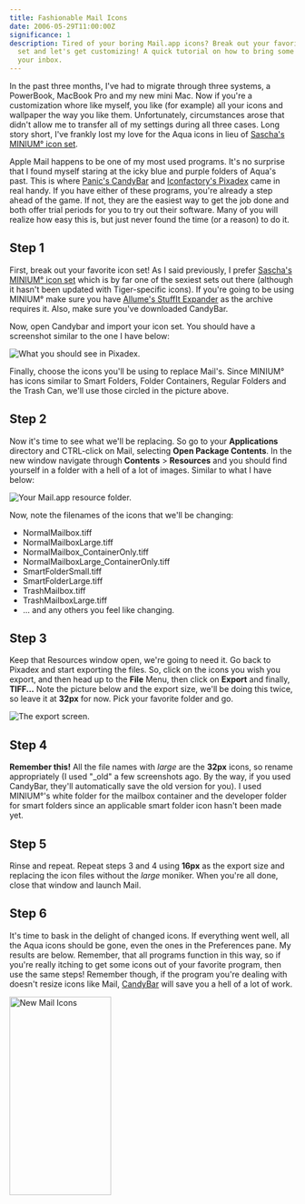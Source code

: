 ```yaml
---
title: Fashionable Mail Icons
date: 2006-05-29T11:00:00Z
significance: 1
description: Tired of your boring Mail.app icons? Break out your favorite icon
  set and let's get customizing! A quick tutorial on how to bring some style to
  your inbox.
---
```


In the past three months, I've had to migrate through three systems, a PowerBook, MacBook Pro and my new mini Mac. Now if you're a customization whore like myself, you like (for example) all your icons and wallpaper the way you like them. Unfortunately, circumstances arose that didn't allow me to transfer all of my settings during all three cases. Long story short, I've frankly lost my love for the Aqua icons in lieu of [Sascha's][1] [MINIUM&deg; icon set][2].

Apple Mail happens to be one of my most used programs. It's no surprise that I found myself staring at the icky blue and purple folders of Aqua's past. This is where [Panic's CandyBar][3] and [Iconfactory's Pixadex][4] came in real handy. If you have either of these programs, you're already a step ahead of the game. If not, they are the easiest way to get the job done and both offer trial periods for you to try out their software. Many of you will realize how easy this is, but just never found the time (or a reason) to do it.

## Step 1

First, break out your favorite icon set! As I said previously, I prefer [Sascha's][1] [MINIUM&deg; icon set][2] which is by far one of the sexiest sets out there (although it hasn't been updated with Tiger-specific icons). If you're going to be using MINIUM&deg; make sure you have [Allume's StuffIt Expander][5] as the archive requires it. Also, make sure you've downloaded CandyBar.

Now, open Candybar and import your icon set. You should have a screenshot similar to the one I have below:

<img src="http://avalonstar.com/tutorials/mailicons/1.png" alt="What you should see in Pixadex." />

Finally, choose the icons you'll be using to replace Mail's. Since MINIUM&deg; has icons similar to Smart Folders, Folder Containers, Regular Folders and the Trash Can, we'll use those circled in the picture above.

## Step 2

Now it's time to see what we'll be replacing. So go to your **Applications** directory and CTRL-click on Mail, selecting **Open Package Contents**. In the new window navigate through **Contents** > **Resources** and you should find yourself in a folder with a hell of a lot of images. Similar to what I have below:

<img src="http://avalonstar.com/tutorials/mailicons/2.png" alt="Your Mail.app resource folder." />

Now, note the filenames of the icons that we'll be changing:

+ NormalMailbox.tiff
+ NormalMailboxLarge.tiff
+ NormalMailbox_ContainerOnly.tiff
+ NormalMailboxLarge_ContainerOnly.tiff
+ SmartFolderSmall.tiff
+ SmartFolderLarge.tiff
+ TrashMailbox.tiff
+ TrashMailboxLarge.tiff
+ ... and any others you feel like changing.

## Step 3

Keep that Resources window open, we're going to need it. Go back to Pixadex and start exporting the files. So, click on the icons you wish you export, and then head up to the **File** Menu, then click on **Export** and finally, **TIFF...** Note the picture below and the export size, we'll be doing this twice, so leave it at **32px** for now. Pick your favorite folder and go.

<img src="http://avalonstar.com/tutorials/mailicons/3.png" alt="The export screen." />

## Step 4

**Remember this!** All the file names with _large_ are the **32px** icons, so rename appropriately (I used "_old" a few screenshots ago. By the way, if you used CandyBar, they'll automatically save the old version for you). I used MINIUM&deg;'s white folder for the mailbox container and the developer folder for smart folders since an applicable smart folder icon hasn't been made yet.

## Step 5

Rinse and repeat. Repeat steps 3 and 4 using **16px** as the export size and replacing the icon files without the _large_ moniker. When you're all done, close that window and launch Mail.

## Step 6

It's time to bask in the delight of changed icons. If everything went well, all the Aqua icons should be gone, even the ones in the Preferences pane. My results are below. Remember, that all programs function in this way, so if you're really itching to get some icons out of your favorite program, then use the same steps! Remember though, if the program you're dealing with doesn't resize icons like Mail, [CandyBar][3] will save you a hell of a lot of work.

[<img src="https://static.flickr.com/53/155439443_04e080d61a_o.png" width="179" height="349" alt="New Mail Icons" />][6]

[1]: http://www.rad-e8.com/
[2]: http://www.rad-e8.com/downloads/icn/minium/
[3]: http://www.panic.com/candybar/
[4]: http://www.iconfactory.com/px_home.asp
[5]: http://www.stuffit.com/mac/index.html
[6]: http://www.flickr.com/photos/avalonstar/155439443/
